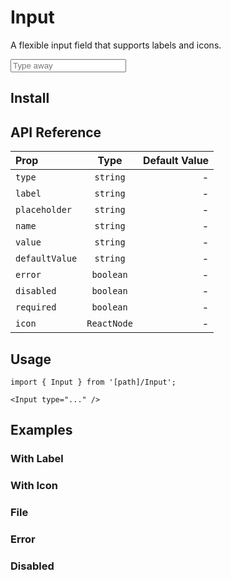 
# Input

A flexible input field that supports labels and icons.

<PreviewBox>
  <Input placeholder="Type away" />
</PreviewBox>

## Install

<FileCode path="components/foundations/Input" />

## API Reference

| Prop           |    Type     | Default Value |
| :------------- | :---------: | ------------: |
| `type`         |  `string`   |             - |
| `label`        |  `string`   |             - |
| `placeholder`  |  `string`   |             - |
| `name`         |  `string`   |             - |
| `value`        |  `string`   |             - |
| `defaultValue` |  `string`   |             - |
| `error`        |  `boolean`  |             - |
| `disabled`     |  `boolean`  |             - |
| `required`     |  `boolean`  |             - |
| `icon`         | `ReactNode` |             - |

## Usage

```tsx copy
import { Input } from '[path]/Input';
```

```tsx copy
<Input type="..." />
```

## Examples

### With Label

<ComponentPreview path="components/foundations/Input/examples/InputWithLabel" />

### With Icon

<ComponentPreview path="components/foundations/Input/examples/InputWithIcon" />

### File

<ComponentPreview path="components/foundations/Input/examples/InputFile" />

### Error

<ComponentPreview path="components/foundations/Input/examples/InputError" />

### Disabled

<ComponentPreview path="components/foundations/Input/examples/InputDisabled" />
